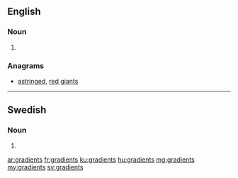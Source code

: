 ==English==

===Noun===
{{head|en|plural}}

# {{plural of|gradient|lang=en}}

===Anagrams===
* [[astringed#English|astringed]], [[red giants#English|red giants]]

----

==Swedish==

===Noun===
{{head|sv|noun form}}

# {{sv-noun-form-indef-gen|gradient}}

[[ar:gradients]]
[[fr:gradients]]
[[ku:gradients]]
[[hu:gradients]]
[[mg:gradients]]
[[my:gradients]]
[[sv:gradients]]
